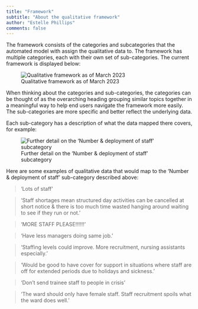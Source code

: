 ```yaml
---
title: "Framework"
subtitle: "About the qualitative framework"
author: "Estelle Phillips"
comments: false
---
```


The framework consists of the categories and subcategories that the automated model with assign the qualitative data to. The framework has multiple categories, each with their own set of sub-categories. 
The current framework is displayed below:

![Qualitative framework as of March 2023](framework_1.png)

When thinking about the categories and sub-categories, the categories can be thought of as the overarching heading grouping similar topics together in a meaningful way to help end users navigate the framework more easily. The sub-categories are more specific and better reflect the underlying data. 

Each sub-category has a description of what the data mapped there covers, for example:

![Further detail on the 'Number & deployment of staff' subcategory](framework_2.png)

Here are some examples of qualitative data that would map to the ‘Number & deployment of staff’ sub-category described above:

> 'Lots of staff'

> 'Staff shortages mean structured day activities can be cancelled at short notice & there is too much time wasted hanging around waiting to see if they run or not.'

> 'MORE STAFF PLEASE!!!!!!'

> 'Have less managers doing same job.'

> 'Staffing levels could improve. More recruitment, nursing assistants especially.'

> 'Would be good to have cover for support in situations where staff are off for extended periods due to holidays and sickness.'

> ‘Don't send trainee staff to people in crisis'

> 'The ward should only have female staff. Staff recruitment spoils what the ward does well.'
